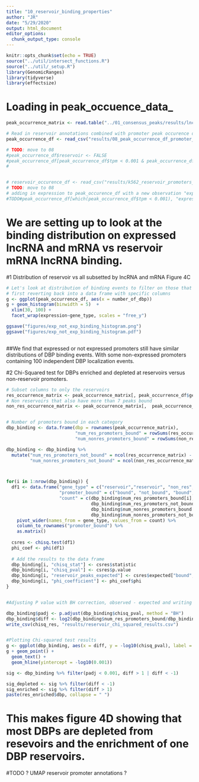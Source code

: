 ```yaml
---
title: "10_reservoir_binding_properties"
author: "JR"
date: "5/29/2020"
output: html_document
editor_options: 
  chunk_output_type: console
---
```


```r
knitr::opts_chunk$set(echo = TRUE)
source("../util/intersect_functions.R")
source("../util/_setup.R")
library(GenomicRanges)
library(tidyverse)
library(effectsize)
```




# Loading in peak_occuence_data_

```r

peak_occurrence_matrix <- read.table("../01_consensus_peaks/results/lncrna_mrna_promoter_peak_occurence_matrix.tsv")

# Read in reservoir annotations combined with promoter peak occurence df. 
peak_occurrence_df <- read_csv("results/08_peak_occurrence_df_promoter_types.csv")

# TODO: move to 08
#peak_occurrence_df$reservoir <- FALSE
#peak_occurrence_df[peak_occurrence_df$tpm < 0.001 & peak_occurrence_df$number_of_dbp > 7, "reservoir"] <- TRUE
#


# reservoir_occurence_df <- read_csv("results/k562_reservoir_promoters_info.csv")
# TODO: move to 08
# adding in expression to peak_occurence_df with a new observation "expressed" off < 0.001 TPM and on > 0.001 TPM.
#TODO#peak_occurrence_df[which(peak_occurrence_df$tpm < 0.001), "expression"] <- "off"

```


# We are setting up to look at the binding distribution on expressed lncRNA and mRNA vs reservoir mRNA lncRNA binding. 
#1 Distribution of reservoir vs all subsetted by lncRNA and mRNA
Figure 4C
```r
# Let's look at distribution of binding events to filter on those that have more than typical numbers of DBPs bound to promoter.
# first reverting back into a data frame with specific columns 
g <- ggplot(peak_occurrence_df, aes(x = number_of_dbp))
g + geom_histogram(binwidth = 5)  + 
  xlim(30, 100) +
  facet_wrap(expression~gene_type, scales = "free_y")

ggsave("figures/exp_not_exp_binding_histogram.png")
ggsave("figures/exp_not_exp_binding_histogram.pdf")



```
##We find that expressed or not expressed promoters still have similar distributions of DBP binding events. With some non-expressed promoters containing 100 independent DBP localization events. 


#2 Chi-Squared test for DBPs enriched and depleted at reservoirs versus non-reservoir promoters.
```r
# Subset columns to only the reservoirs
res_occurrence_matrix <- peak_occurrence_matrix[, peak_occurrence_df$gene_id[peak_occurrence_df$reservoir == T]]
# Non reservoirs that also have more than 7 peaks bound
non_res_occurrence_matrix <- peak_occurrence_matrix[,  peak_occurrence_df$gene_id[peak_occurrence_df$reservoir == F & peak_occurrence_df$number_of_dbp > 7]]


# Number of promoters bound in each category
dbp_binding <- data.frame(dbp = rownames(peak_occurrence_matrix),
                          "num_res_promoters_bound" = rowSums(res_occurrence_matrix),
                          "num_nonres_promoters_bound" = rowSums(non_res_occurrence_matrix))

dbp_binding <- dbp_binding %>%
  mutate("num_res_promoters_not_bound" = ncol(res_occurrence_matrix) - num_res_promoters_bound,
         "num_nonres_promoters_not_bound" = ncol(non_res_occurrence_matrix) - num_nonres_promoters_bound)



for(i in 1:nrow(dbp_binding)) {
  df1 <- data.frame("gene_type" = c("reservoir","reservoir", "non_res", "non_res"),
                    "promoter_bound" = c("bound", "not_bound", "bound", "not_bound"),
                    "count" = c(dbp_binding$num_res_promoters_bound[i],
                                dbp_binding$num_res_promoters_not_bound[i],
                                dbp_binding$num_nonres_promoters_bound[i],
                                dbp_binding$num_nonres_promoters_not_bound[i])) %>%
    pivot_wider(names_from = gene_type, values_from = count) %>%
    column_to_rownames("promoter_bound") %>%
    as.matrix()
  
  csres <- chisq.test(df1)
  phi_coef <- phi(df1)
  
  # Add the results to the data frame
  dbp_binding[i, "chisq_stat"] <- csres$statistic
  dbp_binding[i, "chisq_pval"] <- csres$p.value
  dbp_binding[i, "reservoir_peaks_expected"] <- csres$expected["bound", "reservoir"]
  dbp_binding[i, "phi_coefficient"] <- phi_coef$phi
}


#Adjusting P value with BH correction, observed - expected and writing this to a .csv file

dbp_binding$padj <- p.adjust(dbp_binding$chisq_pval, method = "BH")
dbp_binding$diff <- log2(dbp_binding$num_res_promoters_bound/dbp_binding$reservoir_peaks_expected)
write_csv(chisq_res, "results/reservoir_chi_squared_results.csv")


#Plotting Chi-squared test results 
g <- ggplot(dbp_binding, aes(x = diff, y = -log10(chisq_pval), label = dbp))
g + geom_point() +
  geom_text() +
  geom_hline(yintercept = -log10(0.001))

sig <- dbp_binding %>% filter(padj < 0.001, diff > 1 | diff < -1)

sig_depleted <- sig %>% filter(diff < -1)
sig_enriched <- sig %>% filter(diff > 1)
paste(res_enriched$dbp, collapse = " ")

```
# This makes figure 4D showing that most DBPs are depleted from resevoirs and the enrichment of one DBP reservoirs.




#TODO ? UMAP reservoir promoter annotations ?






